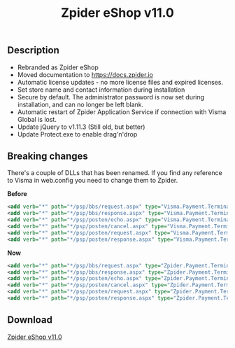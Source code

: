 ﻿---
title: "Zpider eShop v11.0"
metaTitle: "Release Notes - 11.0"
metaDescription: "These are release notes for v11.0 of Zpider eShop"
---

## Description

- Rebranded as Zpider eShop
- Moved documentation to https://docs.zpider.io
- Automatic license updates - no more license files and expired licenses.
- Set store name and contact information during installation
- Secure by default. The administrator password is now set during installation, and can no longer be left blank.
- Automatic restart of Zpider Application Service if connection with Visma Global is lost.
- Update jQuery to v1.11.3 (Still old, but better)
- Update Protect.exe to enable drag'n'drop

## Breaking changes

There's a couple of DLLs that has been renamed. If you find any reference to Visma in web.config you need to change them to Zpider.

**Before**

```xml
<add verb="*" path="*/psp/bbs/request.aspx" type="Visma.Payment.Terminal.Psp.Bbs.RequestHandler, Payment.Terminal.Base" />
<add verb="*" path="*/psp/bbs/response.aspx" type="Visma.Payment.Terminal.Psp.Bbs.ResponseHandler, Payment.Terminal.Base" />
<add verb="*" path="*/psp/posten/echo.aspx" type="Visma.Payment.Terminal.Psp.Posten.CancelHandler, Payment.Terminal.Base" />
<add verb="*" path="*/psp/posten/cancel.aspx" type="Visma.Payment.Terminal.Psp.Posten.CancelHandler, Payment.Terminal.Base" />
<add verb="*" path="*/psp/posten/request.aspx" type="Visma.Payment.Terminal.Psp.Posten.RequestHandler, Payment.Terminal.Base" />
<add verb="*" path="*/psp/posten/response.aspx" type="Visma.Payment.Terminal.Psp.Posten.ResponseHandler, Payment.Terminal.Base" />
```

**Now**

```xml
<add verb="*" path="*/psp/bbs/request.aspx" type="Zpider.Payment.Terminal.Psp.Bbs.RequestHandler, Payment.Terminal.Base" />
<add verb="*" path="*/psp/bbs/response.aspx" type="Zpider.Payment.Terminal.Psp.Bbs.ResponseHandler, Payment.Terminal.Base" />
<add verb="*" path="*/psp/posten/echo.aspx" type="Zpider.Payment.Terminal.Psp.Posten.CancelHandler, Payment.Terminal.Base" />
<add verb="*" path="*/psp/posten/cancel.aspx" type="Zpider.Payment.Terminal.Psp.Posten.CancelHandler, Payment.Terminal.Base" />
<add verb="*" path="*/psp/posten/request.aspx" type="Zpider.Payment.Terminal.Psp.Posten.RequestHandler, Payment.Terminal.Base" />
<add verb="*" path="*/psp/posten/response.aspx" type="Zpider.Payment.Terminal.Psp.Posten.ResponseHandler, Payment.Terminal.Base" />
```

## Download

[Zpider eShop v11.0](https://download.zpider.io/release/Zpider-v11.0.zip)
